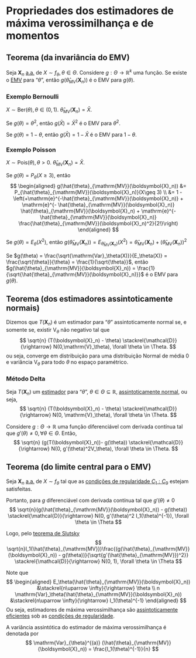 # Propriedades dos estimadores de máxima verossimilhança e de momentos

## Teorema (da invariância do EMV)
Seja $\boldsymbol{X}_n$ [a.a.](populacao-e-amostra.qmd#sec-aa) de $X\sim f_\theta, \theta \in \Theta.$ Considere
$g:\Theta \rightarrow \mathbb{R}^k$ uma função. Se existe o [EMV](emv2.qmd) para "$\theta$", então
$g(\hat{\theta}_{\mathrm{MV}}(\boldsymbol{X}_n))$ é o EMV para $g(\theta)$.

### Exemplo Bernoulli
$X \sim \mathrm{Ber}(\theta),\theta \in (0,1)$. $\hat{\theta}_{\mathrm{MV}}(\boldsymbol{X}_n) = \bar{X}$.

Se $g(\theta) = \theta^2$, então $g(\bar{X}) = \bar{X}^2$ é o EMV para $\theta^2$.

Se $g(\theta) = 1-\theta$, então $g(\bar{X}) = 1 - \bar{X}$ é o EMV para $1-\theta$.

### Exemplo Poisson
$X \sim \mathrm{Pois}(\theta), \theta > 0$. $\hat{\theta}_{\mathrm{MV}}(\boldsymbol{X}_n) = \bar{X}$.

Se $g(\theta) = P_\theta(X\geq 3)$, então
$$
\begin{aligned}
g(\hat{\theta}_{\mathrm{MV}}(\boldsymbol{X}_n)) &= P_{\hat{\theta}_{\mathrm{MV}}(\boldsymbol{X}_n)}(X\geq 3) \\
&= 1 -\left(+\mathrm{e}^{-\hat{\theta}_{\mathrm{MV}}(\boldsymbol{X}_n)} + \mathrm{e}^{- \hat{\theta}_{\mathrm{MV}}(\boldsymbol{X}_n)}
\hat{\theta}_{\mathrm{MV}}(\boldsymbol{X}_n) + \mathrm{e}^{-\hat{\theta}_{\mathrm{MV}}(\boldsymbol{X}_n)}
\frac{\hat{\theta}_{\mathrm{MV}}(\boldsymbol{X}_n)^2}{2!}\right)
\end{aligned}
$$

Se $g(\theta) = E_\theta(X^2)$, então
$g(\hat{\theta}_{\mathrm{MV}}(\boldsymbol{X}_n)) = E_{\hat{\theta}_{\mathrm{MV}}(\boldsymbol{X}_n)}(X^2) = \hat{\theta}_{\mathrm{MV}}(\boldsymbol{X}_n) + (\hat{\theta}_{\mathrm{MV}}(\boldsymbol{X}_n))^2$

Se $g(\theta) = \frac{\sqrt{\mathrm{Var}_\theta(X)}}{E_\theta(X)} = \frac{\sqrt{\theta}}{\theta} = \frac{1}{\sqrt{\theta}}$,
então $g(\hat{\theta}_{\mathrm{MV}}(\boldsymbol{X}_n)) = \frac{1}{\sqrt{\hat{\theta}_{\mathrm{MV}}(\boldsymbol{X}_n)}}$ é o EMV
para $g(\theta)$.

## Teorema (dos estimadores assintoticamente normais) {#sec-assinorm}

Dizemos que $T(\boldsymbol{X}_n)$ é um estimador para "$\theta$" assintoticamente normal se, e somente se, existir
$\mathrm{V}_\theta$ não negativo tal que
$$
\sqrt{n} (T(\boldsymbol{X}_n) - \theta) \stackrel{\mathcal{D}}{\rightarrow} N(0,\mathrm{V}_\theta), \forall \theta \in \Theta.
$$
ou seja, converge em distribuição para uma distribuição Normal de média $0$ e variância $\mathrm{V}_\theta$ para todo $\theta$
no espaço paramétrico.

### Método Delta {#sec-metododelta}

Seja $T(\boldsymbol{X}_n)$ um [estimador](estimadores.qmd) para "$\theta$", $\theta \in \Theta \subseteq \mathbb{R}$,
[assintoticamente normal](prop-est.qmd#sec-assinorm), ou seja,
$$
\sqrt{n} (T(\boldsymbol{X}_n) - \theta) \stackrel{\mathcal{D}}{\rightarrow} N(0, \mathrm{V}_\theta), \forall \theta \in \Theta.
$$

Considere $g : \Theta \rightarrow \mathbb{R}$ uma função diferenciável com derivada contínua tal que
$g'(\theta) \neq 0, \forall \theta \in \Theta$.
Então,
$$
\sqrt{n} (g(T(\boldsymbol{X}_n))- g(\theta)) \stackrel{\mathcal{D}}{\rightarrow} N(0, g'(\theta)^2V_\theta), \forall \theta \in \Theta.
$$

## Teorema (do limite central para o EMV)

Seja $\boldsymbol{X}_n$ [a.a.](populacao-e-amostra.qmd#sec-aa) de $X\sim f_\theta$ tal que as
[condições de regularidade $C_1:C_9$](cond-regular.qmd) estejam satisfeitas.

Portanto, para $g$ diferenciável com derivada contínua tal que $g'(\theta) \neq 0$
$$
\sqrt{n}(g(\hat{\theta}_{\mathrm{MV}}(\boldsymbol{X}_n)) - g(\theta)) \stackrel{\mathcal{D}}{\rightarrow}
N(0, g'(\theta)^2 I_1(\theta)^{-1}), \forall \theta \in \Theta
$$

Logo, pelo [teorema de Slutsky](slutsky.qmd)
$$
\sqrt{n}I_1(\hat{\theta}_{\mathrm{MV}})\frac{(g(\hat{\theta}_{\mathrm{MV}}(\boldsymbol{X}_n)) - g(\theta))}{\sqrt{g'(\hat{\theta}_{\mathrm{MV}})^2}}
\stackrel{\mathcal{D}}{\rightarrow} N(0, 1), \forall \theta \in \Theta
$$

:::{.callout-note title="EMVs são assintoticamente eficientes"}
Note que
$$
\begin{aligned}
E_\theta(\hat{\theta}_{\mathrm{MV}}(\boldsymbol{X}_n)) &\stackrel{n\uparrow \infty}{\rightarrow} \theta \\
n \mathrm{Var}_\theta(\hat{\theta}_{\mathrm{MV}}(\boldsymbol{X}_n)) &\stackrel{n\uparrow \infty}{\rightarrow} I_1(\theta)^{-1}
\end{aligned}
$$
Ou seja, estimadores de máxima verossimilhança são [assintoticamente eficientes](estimadores-eficientes.qmd#sec-efassin)
sob as [condições de regularidade]().

A variância assintótica do estimador de máxima verossimilhança é denotada por
$$
\mathrm{Var}_{\theta}^{(a)} (\hat{\theta}_{\mathrm{MV}}(\boldsymbol{X}_n)) = \frac{I_1(\theta)^{-1}}{n}
$$
:::

